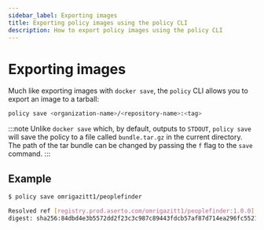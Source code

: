 ```yaml
---
sidebar_label: Exporting images
title: Exporting policy images using the policy CLI
description: How to export policy images using the policy CLI
---
```


# Exporting images

Much like exporting images with `docker save`, the `policy` CLI allows you to export an
image to a tarball:

```bash
policy save <organization-name>/<repository-name>:<tag>
```

:::note
Unlike `docker save` which, by default, outputs to `STDOUT`, `policy save` will save the
policy to a file called `bundle.tar.gz` in the current directory. The path of the tar bundle
can be changed by passing the `f` flag to the `save` command.
:::

## Example

```bash
$ policy save omrigazitt1/peoplefinder

Resolved ref [registry.prod.aserto.com/omrigazitt1/peoplefinder:1.0.0].
digest: sha256:84dbd4e3b5572dd2f23c3c987c89443fdcb57af87d714ea296fc552192fb17e9
```
